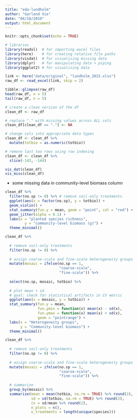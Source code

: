 ```yaml
---
title: "eda-lundholm"
author: "Garland Xie"
date: "04/10/2019"
output: html_document
---
```


```r
knitr::opts_chunk$set(echo = TRUE)
```

```r
# libraries
library(readxl)  # for importing excel files
library(here)    # for creating relative file paths
library(visdat)  # for visualising missing data 
library(dplyr)   # for manipulating data + piping
library(ggplot2) # for visualising data 
```

```r
link <- here("data/original", "lundholm_2015.xlsx")
raw_df <- read_excel(link, skip = 2)
```

```r
tibble::glimpse(raw_df)
head(raw_df, n = 5)
tail(raw_df, n = 5)
```

```r

# create a clean version of the df
clean_df <- raw_df

# replace "." with missing values across ALL cols
clean_df[clean_df == "."] <- NA

# change cols into appropriate data types
clean_df <- clean_df %>%
  mutate(totbio = as.numeric(totbio))

# remove last two rows using row indexing
clean_df <- clean_df %>%
  slice(-143, -144)
```

```r
vis_dat(clean_df) 
vis_miss(clean_df)
```

- some missing data in community-level biomass column

```r
clean_df %>%
  filter(no.sp != 0) %>% # remove soil-only treatments
  ggplot(aes(x = factor(no.sp), y = totbio)) + 
  geom_violin() + 
  stat_summary(fun.y = mean, geom = "point", col = "red") + 
  geom_jitter(alpha = 0.1) + 
  labs(x = "planted species richness", 
         y = "community-level biomass (g)") +
  theme_minimal()
```

```r
clean_df %>%
  
  # remove soil-only treatments
  filter(no.sp != 0) %>%
  
  # assign coarse-scale and fine-scale heterogeneity groups
  mutate(mosaic = ifelse(no.sp == 1,
                         "coarse-scale", 
                         "fine-scale")) %>%
  
  select(no.sp, mosaic, totbio) %>%
  
  # plot mean + sd 
  # goal: check for statistical artifacts in CV metric
  ggplot(aes(x = mosaic, y = totbio)) + 
  stat_summary(fun.y = mean, 
               fun.ymin = function(x) mean(x) - sd(x),
               fun.ymax = function(x) mean(x) + sd(x),
               geom = "pointrange") +
  labs(x = "Heterogeneity groups", 
       y = "Community-level biomass") +
  theme_minimal()
```

```r
clean_df %>%
  
  # remove soil-only treatments
  filter(no.sp != 0) %>%
  
  # assign coarse-scale and fine-scale heterogeneity groups
  mutate(mosaic = ifelse(no.sp == 1,
                         "coarse-scale", 
                         "fine-scale")) %>%
  
  # summarize
  group_by(mosaic) %>%
  summarize(mean = mean(totbio, na.rm = TRUE) %>% round(2), 
            sd = sd(totbio, na.rm = TRUE) %>% round(2), 
            cv = sd/mean %>% round(2),
            n_plots = n(),
            n_treatments = length(unique(species)))
```

